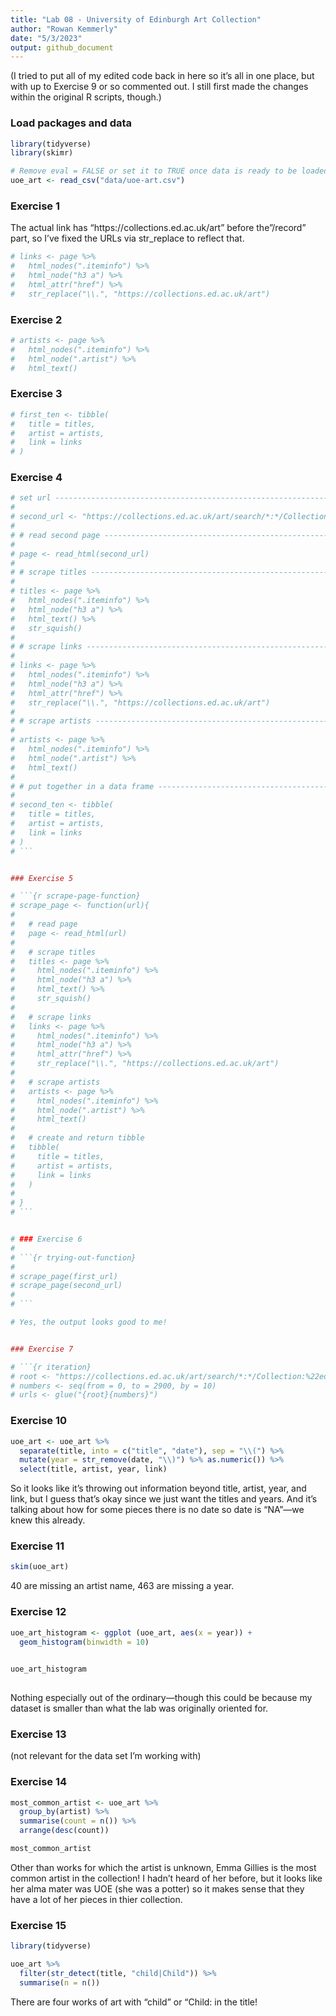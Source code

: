 ```yaml
---
title: "Lab 08 - University of Edinburgh Art Collection"
author: "Rowan Kemmerly"
date: "5/3/2023"
output: github_document
---
```


(I tried to put all of my edited code back in here so it's all in one place, but with up to Exercise 9 or so commented out. I still first made the changes within the original R scripts, though.)

### Load packages and data

```r
library(tidyverse) 
library(skimr)
```

```r
# Remove eval = FALSE or set it to TRUE once data is ready to be loaded
uoe_art <- read_csv("data/uoe-art.csv")
```

### Exercise 1

The actual link has "https://collections.ed.ac.uk/art" before the"/record" part, so I've fixed the URLs via str_replace to reflect that. 

```r
# links <- page %>%
#   html_nodes(".iteminfo") %>%
#   html_node("h3 a") %>%
#   html_attr("href") %>%
#   str_replace("\\.", "https://collections.ed.ac.uk/art")
```

### Exercise 2

```r
# artists <- page %>%
#   html_nodes(".iteminfo") %>%
#   html_node(".artist") %>%
#   html_text() 
```

### Exercise 3

```r
# first_ten <- tibble(
#   title = titles,
#   artist = artists,
#   link = links
# )
```

### Exercise 4

```r
# set url ----------------------------------------------------------------------
# 
# second_url <- "https://collections.ed.ac.uk/art/search/*:*/Collection:%22edinburgh+college+of+art%7C%7C%7CEdinburgh+College+of+Art%22?offset=10"
# 
# # read second page --------------------------------------------------------------
# 
# page <- read_html(second_url)
# 
# # scrape titles ----------------------------------------------------------------
# 
# titles <- page %>%
#   html_nodes(".iteminfo") %>%
#   html_node("h3 a") %>%
#   html_text() %>%
#   str_squish()
# 
# # scrape links -----------------------------------------------------------------
# 
# links <- page %>%
#   html_nodes(".iteminfo") %>%
#   html_node("h3 a") %>%
#   html_attr("href") %>%
#   str_replace("\\.", "https://collections.ed.ac.uk/art")
# 
# # scrape artists ---------------------------------------------------------------
# 
# artists <- page %>%
#   html_nodes(".iteminfo") %>%
#   html_node(".artist") %>%
#   html_text()
# 
# # put together in a data frame -------------------------------------------------
# 
# second_ten <- tibble(
#   title = titles,
#   artist = artists,
#   link = links
# )
# ```


### Exercise 5

# ```{r scrape-page-function}
# scrape_page <- function(url){
#
#   # read page
#   page <- read_html(url)
#
#   # scrape titles
#   titles <- page %>%
#     html_nodes(".iteminfo") %>%
#     html_node("h3 a") %>%
#     html_text() %>%
#     str_squish()
#
#   # scrape links
#   links <- page %>%
#     html_nodes(".iteminfo") %>%
#     html_node("h3 a") %>%
#     html_attr("href") %>%
#     str_replace("\\.", "https://collections.ed.ac.uk/art")
#
#   # scrape artists
#   artists <- page %>%
#     html_nodes(".iteminfo") %>%
#     html_node(".artist") %>%
#     html_text()
#
#   # create and return tibble
#   tibble(
#     title = titles,
#     artist = artists,
#     link = links
#   )
#
# }
# ```


# ### Exercise 6
# 
# ```{r trying-out-function}
# 
# scrape_page(first_url)
# scrape_page(second_url)
# 
# ```

# Yes, the output looks good to me!


### Exercise 7

# ```{r iteration}
# root <- "https://collections.ed.ac.uk/art/search/*:*/Collection:%22edinburgh+college+of+art%7C%7C%7CEdinburgh+College+of+Art%22?offset="
# numbers <- seq(from = 0, to = 2900, by = 10)
# urls <- glue("{root}{numbers}")
```


<!-- ### Exercise 8 -->

<!-- ```{r creating-new-df} -->
<!-- # uoe_art <- map_dfr(urls, scrape_page) -->
<!-- ``` -->


<!-- ### Exercise 9 -->

<!-- # ```{r new-df} -->
<!-- # write_csv(uoe_art, file = "data/uoe-art.csv") -->
<!-- #  -->
<!-- # uoe_art <- read_csv("data/uoe-art.csv") -->
<!-- #  -->
<!-- # uoe_art -->
<!-- # ``` -->

<!-- For whatever reason there are only 982 pieces of art showing up and not 3017! (I took a screenshot of this on the UOE website that's in this repo.) -->


### Exercise 10

```r
uoe_art <- uoe_art %>%
  separate(title, into = c("title", "date"), sep = "\\(") %>%
  mutate(year = str_remove(date, "\\)") %>% as.numeric()) %>%
  select(title, artist, year, link)
```

So it looks like it's throwing out information beyond title, artist, year, and link, but I guess that's okay since we just want the titles and years. And it's talking about how for some pieces there is no date so date is "NA"—we knew this already. 


### Exercise 11

```r

skim(uoe_art)

```

40 are missing an artist name, 463 are missing a year.

### Exercise 12

```r

uoe_art_histogram <- ggplot (uoe_art, aes(x = year)) +
  geom_histogram(binwidth = 10)

  
uoe_art_histogram
  
```
Nothing especially out of the ordinary—though this could be because my dataset is smaller than what the lab was originally oriented for. 

### Exercise 13

(not relevant for the data set I'm working with)

### Exercise 14

```r

most_common_artist <- uoe_art %>%
  group_by(artist) %>%
  summarise(count = n()) %>%
  arrange(desc(count))

most_common_artist

```

Other than works for which the artist is unknown, Emma Gillies is the most common artist in the collection! I hadn't heard of her before, but it looks like her alma mater was UOE (she was a potter) so it makes sense that they have a lot of her pieces in thier collection.


### Exercise 15

```r
library(tidyverse)

uoe_art %>% 
  filter(str_detect(title, "child|Child")) %>% 
  summarise(n = n())

```

There are four works of art with "child" or "Child: in the title!

